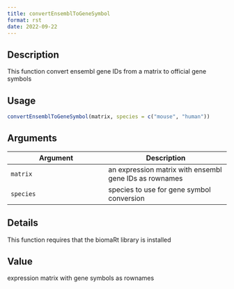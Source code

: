 ```yaml
--- 
title: convertEnsemblToGeneSymbol 
format: rst 
date: 2022-09-22 
--- 
```


## Description

This function convert ensembl gene IDs from a matrix to official gene symbols


## Usage

```r
convertEnsemblToGeneSymbol(matrix, species = c("mouse", "human"))
```


## Arguments

Argument      |Description
------------- |----------------
`matrix`     |     an expression matrix with ensembl gene IDs as rownames
`species`     |     species to use for gene symbol conversion


## Details

This function requires that the biomaRt library is installed


## Value

expression matrix with gene symbols as rownames


